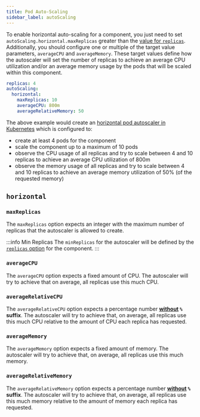 ```yaml
---
title: Pod Auto-Scaling
sidebar_label: autoScaling
---
```


To enable horizontal auto-scaling for a component, you just need to set `autoScaling.horizontal.maxReplicas` greater than the [value for `replicas`](../configuration/replicas.mdx). Additionally, you should configure one or multiple of the target value parameters, `averageCPU` and `averageMemory`. These target values define how the autoscaler will set the number of replicas to achieve an average CPU utilization and/or an average memory usage by the pods that will be scaled within this component.

```yaml
replicas: 4
autoScaling:
  horizontal:
    maxReplicas: 10
    averageCPU: 800m
    averageRelativeMemory: 50
```
The above example would create an [horizontal pod autoscaler in Kubernetes](https://kubernetes.io/docs/tasks/run-application/horizontal-pod-autoscale/) which is configured to:

- create at least 4 pods for the component
- scale the component up to a maximum of 10 pods
- observe the CPU usage of all replicas and try to scale between 4 and 10 replicas to achieve an average CPU utilization of 800m
- observe the memory usage of all replicas and try to scale between 4 and 10 replicas to achieve an average memory utilization of 50% (of the requested memory)


## `horizontal`

### `maxReplicas`
The `maxReplicas` option expects an integer with the maximum number of replicas that the autoscaler is allowed to create.

:::info Min Replicas
The `minReplicas` for the autoscaler will be defined by the [`replicas` option](../configuration/replicas.mdx) for the component.
:::


### `averageCPU`
The `averageCPU` option expects a fixed amount of CPU. The autoscaler will try to achieve that on average, all replicas use this much CPU.


### `averageRelativeCPU`
The `averageRelativeCPU` option expects a percentage number **<u>without</u> `%` suffix**. The autoscaler will try to achieve that, on average, all replicas use this much CPU relative to the amount of CPU each replica has requested.


### `averageMemory`
The `averageMemory` option expects a fixed amount of memory. The autoscaler will try to achieve that, on average, all replicas use this much memory.


### `averageRelativeMemory`
The `averageRelativeMemory` option expects a percentage number **<u>without</u> `%` suffix**. The autoscaler will try to achieve that, on average, all replicas use this much memory relative to the amount of memory each replica has requested.
